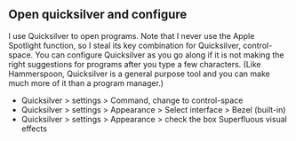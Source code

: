 
## Open quicksilver and configure
I use Quicksilver to open programs. Note that I never use the Apple Spotlight function, so I steal its key combination for Quicksilver, control-space. You can configure Quicksilver as you go along if it is not making the right suggestions for programs after you type a few characters. (Like Hammerspoon, Quicksilver is a general purpose tool and you can make much more of it than a program manager.)

- Quicksilver > settings > Command, change to control-space
- Quicksilver > settings > Appearance > Select interface > Bezel (built-in)
- Quicksilver > settings > Appearance > check the box Superfluous visual effects

